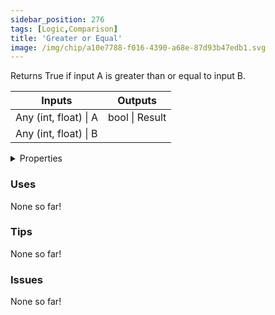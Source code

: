 ```yaml
---
sidebar_position: 276
tags: [Logic,Comparison]
title: 'Greater or Equal'
image: /img/chip/a10e7788-f016-4390-a68e-87d93b47edb1.svg
---
```


Returns True if input A is greater than or equal to input B.



<IChip uuid="a10e7788-f016-4390-a68e-87d93b47edb1"/>

<table><thead><tr><th>Inputs</th><th>Outputs</th></tr></thead><tbody><tr><td>Any (int, float) | A</td><td>bool | Result</td></tr><tr><td>Any (int, float) | B</td><td /></tr></tbody></table>

<details>
  <summary>Properties</summary>
  <div>
    <div>
    <table>
      <tbody>
        <tr>
          <td>Is beta required?</td>
          <td>No</td>
        </tr>
        <tr>
          <td>Is chip a trolling risk?</td>
          <td>No</td>
        </tr>
        <tr>
          <td>Is chip a role assignment risk?</td>
          <td>No</td>
        </tr>
        <tr>
          <td>Chip UUID</td>
          <td>a10e7788-f016-4390-a68e-87d93b47edb1</td>
        </tr>
        <tr>
          <td>Room availability</td>
          <td>Available everywhere</td>
        </tr>
      </tbody>
    </table>
    </div>
  </div>
</details>

### Uses

None so far!

### Tips

None so far!

### Issues

None so far!